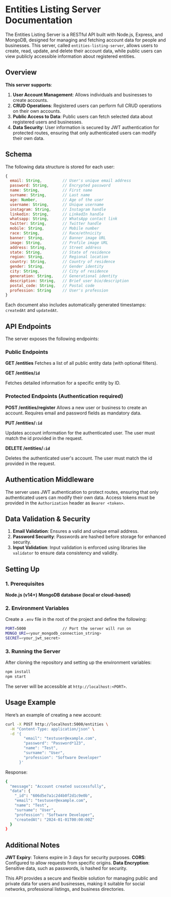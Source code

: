 # Entities Listing Server Documentation

The Entities Listing Server is a RESTful API built with Node.js, Express, and MongoDB, designed for managing and fetching account data for people and businesses. This server, called `entities-listing-server`, allows users to create, read, update, and delete their account data, while public users can view publicly accessible information about registered entities.

## Overview

**This server supports**:

1. **User Account Management**: Allows individuals and businesses to create accounts.
2. **CRUD Operations**: Registered users can perform full CRUD operations on their own accounts.
3. **Public Access to Data**: Public users can fetch selected data about registered users and businesses.
4. **Data Security**: User information is secured by JWT authentication for protected routes, ensuring that only authenticated users can modify their own data.

## Schema

The following data structure is stored for each user:

```javascript
{
  email: String,         // User's unique email address
  password: String,      // Encrypted password
  name: String,          // First name
  surname: String,       // Last name
  age: Number,           // Age of the user
  username: String,      // Unique username
  instagram: String,     // Instagram handle
  linkedin: String,      // LinkedIn handle
  whatsapp: String,      // WhatsApp contact link
  twitter: String,       // Twitter handle
  mobile: String,        // Mobile number
  race: String,          // Race/ethnicity
  banner: String,        // Banner image URL
  image: String,         // Profile image URL
  address: String,       // Street address
  state: String,         // State of residence
  region: String,        // Regional location
  country: String,       // Country of residence
  gender: String,        // Gender identity
  city: String,          // City of residence
  generation: String,    // Generational identity
  description: String,   // Brief user bio/description
  postal_code: String,   // Postal code
  profession: String     // User's profession
}
```

Each document also includes automatically generated timestamps: `createdAt` and `updatedAt`.

## API Endpoints

The server exposes the following endpoints:

### Public Endpoints

**GET /entities**
Fetches a list of all public entity data (with optional filters).

**GET /entities/`id`**

Fetches detailed information for a specific entity by ID.

### Protected Endpoints (Authentication required)

**POST /entities/register**
Allows a new user or business to create an account. Requires email and password fields as mandatory data.

**PUT /entities/`:id`**

Updates account information for the authenticated user. The user must match the id provided in the request.

**DELETE /entities/`:id`**

Deletes the authenticated user's account. The user must match the id provided in the request.

## Authentication Middleware

The server uses JWT authentication to protect routes, ensuring that only authenticated users can modify their own data. Access tokens must be provided in the `Authorization` header as `Bearer <token>`.

## Data Validation & Security

1. **Email Validation**: Ensures a valid and unique email address.
2. **Password Security**: Passwords are hashed before storage for enhanced security.
3. **Input Validation**: Input validation is enforced using libraries like `validator` to ensure data consistency and validity.

## Setting Up

### 1. Prerequisites

**Node.js (v14+)**
**MongoDB database (local or cloud-based)**

### 2. Environment Variables

Create a `.env` file in the root of the project and define the following:

```bash
PORT=5000                // Port the server will run on
MONGO_URI=<your_mongodb_connection_string>
SECRET=<your_jwt_secret>
```

### 3. Running the Server

After cloning the repository and setting up the environment variables:

```bash
npm install
npm start
```

The server will be accessible at `http://localhost:<PORT>`.

## Usage Example

Here’s an example of creating a new account:

```bash
curl -X POST http://localhost:5000/entities \
  -H "Content-Type: application/json" \
  -d '{
        "email": "testuser@example.com",
        "password": "Password*123",
        "name": "Test",
        "surname": "User",
        "profession": "Software Developer"
      }'
```

Response:

```bash
{
  "message": "Account created successfully",
  "data": {
    "_id": "606d5e7a1c2d4b0f2d1c9e0b",
    "email": "testuser@example.com",
    "name": "Test",
    "surname": "User",
    "profession": "Software Developer",
    "createdAt": "2024-01-01T00:00:00Z"
  }
}
```

## Additional Notes

**JWT Expiry**: Tokens expire in 3 days for security purposes.
**CORS**: Configured to allow requests from specific origins.
**Data Encryption**: Sensitive data, such as passwords, is hashed for security.

This API provides a secure and flexible solution for managing public and private data for users and businesses, making it suitable for social networks, professional listings, and business directories.
